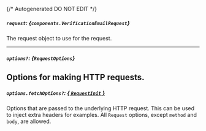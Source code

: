 {/* Autogenerated DO NOT EDIT  */}

##### `request`: *{`components.VerificationEmailRequest`}*
The request object to use for the request.

<Collapsible openLabel={Labels.showProperties} closeLabel={Labels.hideProperties}>
  <VerificationEmailRequest />
</Collapsible>

---
##### `options?`: *{`RequestOptions`}*
Options for making HTTP requests.
---
##### `options.fetchOptions?`: [*{ `RequestInit` }*](https://developer.mozilla.org/en-US/docs/Web/API/Request/Request#options)
Options that are passed to the underlying HTTP request. This can be used to inject extra headers for examples. All `Request` options, except `method` and `body`, are allowed.

